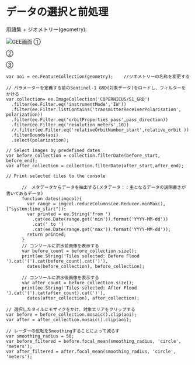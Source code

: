 # データの選択と前処理

用語集
+ ジオメトリー(geometry):  

![GEE画面](images/GEE.png)
①

②

③

```
var aoi = ee.FeatureCollection(geometry);    //ジオメトリーの名称を変更する 

// パラメーターを定義する前のSentinel-1 GRD(対象データ)をロードし、フィルターをかける 
var collection= ee.ImageCollection('COPERNICUS/S1_GRD')
  .filter(ee.Filter.eq('instrumentMode','IW'))
  .filter(ee.Filter.listContains('transmitterReceiverPolarisation', polarization))
  .filter(ee.Filter.eq('orbitProperties_pass',pass_direction)) 
  .filter(ee.Filter.eq('resolution_meters',10))
  //.filter(ee.Filter.eq('relativeOrbitNumber_start',relative_orbit ))
  .filterBounds(aoi)
  .select(polarization);
  
// Select images by predefined dates
var before_collection = collection.filterDate(before_start, before_end);
var after_collection = collection.filterDate(after_start,after_end);

// Print selected tiles to the console

      //　メタデータからデータを抽出する(メタデータ：：主となるデータの説明書きが書いてあるデータ)
      function dates(imgcol){
        var range = imgcol.reduceColumns(ee.Reducer.minMax(), ["system:time_start"]);
        var printed = ee.String('from ')
          .cat(ee.Date(range.get('min')).format('YYYY-MM-dd'))
          .cat(' to ')
          .cat(ee.Date(range.get('max')).format('YYYY-MM-dd'));
        return printed;
      }
      // コンソールに洪水前画像を表示する
      var before_count = before_collection.size();
      print(ee.String('Tiles selected: Before Flood ').cat('(').cat(before_count).cat(')'),
        dates(before_collection), before_collection);
      
      // コンソールに洪水後画像を表示する
      var after_count = before_collection.size();
      print(ee.String('Tiles selected: After Flood ').cat('(').cat(after_count).cat(')'),
        dates(after_collection), after_collection);

// 選択したタイルにモザイクをかけ、対象エリアをクリップする
var before = before_collection.mosaic().clip(aoi);
var after = after_collection.mosaic().clip(aoi);

// レーダーの反転をSmoothingすることによって減らす  
var smoothing_radius = 50;
var before_filtered = before.focal_mean(smoothing_radius, 'circle', 'meters');
var after_filtered = after.focal_mean(smoothing_radius, 'circle', 'meters');


```  

